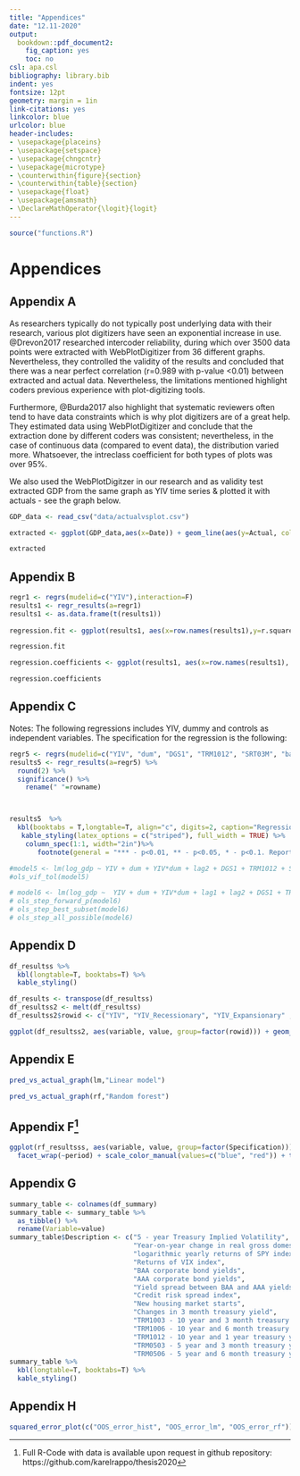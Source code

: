 ```yaml
---
title: "Appendices"
date: "12.11-2020"
output: 
  bookdown::pdf_document2:
    fig_caption: yes
    toc: no
csl: apa.csl
bibliography: library.bib
indent: yes
fontsize: 12pt
geometry: margin = 1in
link-citations: yes
linkcolor: blue
urlcolor: blue
header-includes:
- \usepackage{placeins}
- \usepackage{setspace}
- \usepackage{chngcntr}
- \usepackage{microtype}
- \counterwithin{figure}{section}
- \counterwithin{table}{section}
- \usepackage{float}
- \usepackage{amsmath}
- \DeclareMathOperator{\logit}{logit}
---
```


```r
source("functions.R")
```


# Appendices

## Appendix A

As researchers typically do not typically post underlying data with their research, various plot digitizers have seen an exponential increase in use. @Drevon2017 researched intercoder reliability, during which over 3500 data points were extracted with WebPlotDigitizer from 36 different graphs. Nevertheless, they controlled the validity of the results and concluded that there was a near perfect correlation (r=0.989 with p-value <0.01) between extracted and actual data. Nevertheless, the limitations mentioned highlight coders previous experience with plot-digitizing tools.

Furthermore, @Burda2017 also highlight that systematic reviewers often tend to have data constraints which is why plot digitizers are of a great help. They estimated data using WebPlotDigitizer and conclude that the extraction done by different coders was consistent; nevertheless, in the case of continuous data (compared to event data), the distribution varied more. Whatsoever, the intreclass coefficient for both types of plots was over 95%.

We also used the WebPlotDigitzer in our research and as validity test extracted GDP from the same graph as YIV time series & plotted it with actuals - see the graph below.



```r
GDP_data <- read_csv("data/actualvsplot.csv")

extracted <- ggplot(GDP_data,aes(x=Date)) + geom_line(aes(y=Actual, color="Actual"), color="red") + geom_line(aes(y=Extracted, color="Extracted"), color="blue") +theme_bw() + ylab("GDP growth %") 

extracted

```


\newpage
## Appendix B
```r
regr1 <- regrs(mudelid=c("YIV"),interaction=F)
results1 <- regr_results(a=regr1)
results1 <- as.data.frame(t(results1))
  
regression.fit <- ggplot(results1, aes(x=row.names(results1),y=r.squared)) + geom_bar(stat="identity", fill="steelblue")+ theme_bw() + xlab("Quarters") + ylab("R-squared") + labs(title = "GDP R-squared") +  theme(plot.title = element_text(hjust = 0.5)) + scale_x_discrete(limits=c("H1","H2","H4", "H8"))

regression.fit
```



```r

regression.coefficients <- ggplot(results1, aes(x=row.names(results1), y=YIV_estimate))+ geom_bar(stat="identity", fill="steelblue")+theme_bw()+ xlab("Quarters") + ylab("Coefficients") + labs(title = "GDP coefficients") + theme(plot.title = element_text(hjust = 0.5)) + scale_x_discrete(limits=c("H1","H2","H4","H8"))

regression.coefficients

```


\newpage
## Appendix C

Notes: The following regressions includes YIV, dummy and controls as independent variables. The specification for the regression is the following:

\begin{equation}
\sum_{j=1}^{j=H}log(1+GDP_{i,t+j})/H = \alpha_{H}+ \beta_{H} \sigma_{IV,t}^{INT} +\varepsilon_{t+H}
\end{equation}




```r
regr5 <- regrs(mudelid=c("YIV", "dum", "DGS1", "TRM1012", "SRT03M", "baa_aaa", "VIX", "housng", "gz_spr", "spy_logreturn"),interaction=F)
results5 <- regr_results(a=regr5) %>%
  round(2) %>%
  significance() %>%
    rename(" "=rowname)



results5  %>%
  kbl(booktabs = T,longtable=T, align="c", digits=2, caption="Regression with state-dependency") %>%
   kable_styling(latex_options = c("striped"), full_width = TRUE) %>%
    column_spec(1:1, width="2in")%>%
       footnote(general = "*** - p<0.01, ** - p<0.05, * - p<0.1. Reported standard error is adjusted for heteroskedasticity")

#model5 <- lm(log_gdp ~ YIV + dum + YIV*dum + lag2 + DGS1 + TRM1012 + SRT03M + baa_aaa + VIX + housng + gz_spr + spy_logreturn, df)
#ols_vif_tol(model5)

# model6 <- lm(log_gdp ~  YIV + dum + YIV*dum + lag1 + lag2 + DGS1 + TRM1012 + SRT03M + baa_aaa + VIX + housng + gz_spr + spy_logreturn, df)
# ols_step_forward_p(model6)
# ols_step_best_subset(model6)
# ols_step_all_possible(model6)

```
\newpage

## Appendix D


```r

df_resultss %>%
  kbl(longtable=T, booktabs=T) %>%
  kable_styling() 
```


```r
df_results <- transpose(df_resultss)
df_resultss2 <- melt(df_resultss)
df_resultss2$rowid <- c("YIV", "YIV_Recessionary", "YIV_Expansionary" ,"Naive", "Naive_Recessionary", "Naive_Expansionary", "TRM", "CRS")

ggplot(df_resultss2, aes(variable, value, group=factor(rowid))) + geom_line(aes(color=factor(rowid))) + theme_bw() + theme(legend.position = "none") + labs(x="Time horizon", y="RMSFE value", color="Model", caption="Naive refers to regressions with GDP and its lags, TRM - term spreads, CRS - credit spreads") + facet_wrap( ~rowid)


```
\newpage

## Appendix E

```r

pred_vs_actual_graph(lm,"Linear model")


```

```r

pred_vs_actual_graph(rf,"Random forest")

```

\newpage
## Appendix F^[Full R-Code with data is available upon request in github repository: https://github.com/karelrappo/thesis2020]


```r

ggplot(rf_resultsss, aes(variable, value, group=factor(Specification))) + geom_line(aes(color=factor(Specification))) + theme(legend.position="bottom") + labs(x="Time horizon", y="RMSFE", color="Model") + 
  facet_wrap(~period) + scale_color_manual(values=c("blue", "red")) + theme_bw()

```


\newpage
## Appendix G

```r
summary_table <- colnames(df_summary)
summary_table <- summary_table %>%
  as_tibble() %>%
  rename(Variable=value)
summary_table$Description <- c("5 - year Treasury Implied Volatility",
                               "Year-on-year change in real gross domestic product",
                               "logarithmic yearly returns of SPY index",
                               "Returns of VIX index",
                               "BAA corporate bond yields",
                               "AAA corporate bond yields",
                               "Yield spread between BAA and AAA yields",
                               "Credit risk spread index",
                               "New housing market starts",
                               "Changes in 3 month treasury yield",
                               "TRM1003 - 10 year and 3 month treasury yield spread",
                               "TRM1006 - 10 year and 6 month treasury yield spread",
                               "TRM1012 - 10 year and 1 year treasury yield spread",
                               "TRM0503 - 5 year and 3 month treasury yield spread",
                               "TRM0506 - 5 year and 6 month treasury yield spread")
summary_table %>%
  kbl(longtable=T, booktabs=T) %>%
  kable_styling() 
```

\newpage
## Appendix H


```r
squared_error_plot(c("OOS_error_hist", "OOS_error_lm", "OOS_error_rf"))
```



